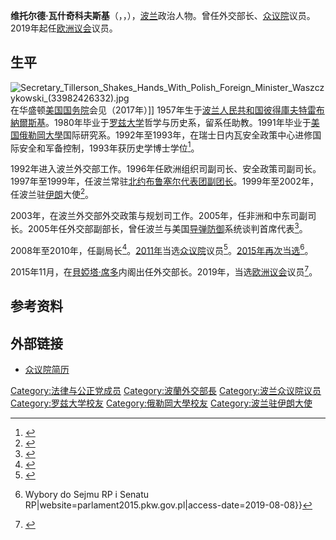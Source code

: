 {{Infobox officeholder
|name          = 维托尔德·瓦什奇科夫斯基
|native_name   = Witold Waszczykowski
|image         = Witold Waszczykowski Sejm 2015.jpg
|office        = 波兰外交部长
|primeminister = [[貝婭塔·席多|貝婭塔·席多]]<br />[[馬特烏什·莫拉維茨基|馬特烏什·莫拉維茨基]]
|term_start    = 2015年11月16日
|term_end      = 2018年1月9日
|predecessor   = [[格热戈日·谢蒂纳|格热戈日·谢蒂纳]]
|successor     = [[雅采克·查普托维奇|雅采克·查普托维奇]]
|birth_date    = {{birth date and age|1957|5|5|df=y}}
|birth_place   = [[波兰|波兰]][[彼得庫夫特雷布納爾斯基|彼得庫夫特雷布納爾斯基]]
|death_date    = 
|death_place   = 
|party         = [[法律與公正|法律與公正]]
|alma_mater    = [[罗兹大学|罗兹大学]]<br />[[俄勒岡大學|俄勒岡大學]]
|signature     = Witold Waszczykowski signature.jpg
|past=
*波兰驻[[伊朗|伊朗]]大使<br/>（1999年－2002年）
*波兰外交部副部长<br/>（2005年11月4日－2008年8月11日）
*波兰国家安全局副局长<br/>（2008年8月27日－2010年7月6日）
*[[众议院_(波兰)|波兰众议院]]议员<br/>（2011年10月9日－2019年）
*波兰外交部长<br/>（2015年11月16日－2018年1月9日）
*[[欧洲议会|欧洲议会]]议员<br/>（2019年－）
}}
'''维托尔德·瓦什奇科夫斯基'''（{{lang-pl|Witold Waszczykowski}}，{{IPA-pl|ˈvitɔlt vaʂt͡ʂɨˈkɔfskʲi|lang|Pl-Witold Waszczykowski.ogg}}，{{bd|1957年|5月5日|catIdx=Waszczykowski}}），[[波兰|波兰]]政治人物。曾任外交部长、[[众议院_(波兰)|众议院]]议员。2019年起任[[欧洲议会|欧洲议会]]议员。

==生平==
[[File:Secretary_Tillerson_Shakes_Hands_With_Polish_Foreign_Minister_Waszczykowski_(33982426332).jpg|thumb]]在华盛顿[[美国国务院|美国国务院]]会见（2017年）]]
1957年生于[[波兰人民共和国|波兰人民共和国]][[彼得庫夫特雷布納爾斯基|彼得庫夫特雷布納爾斯基]]。1980年毕业于[[罗兹大学|罗兹大学]]哲学与历史系，留系任助教。1991年毕业于[[美国|美国]][[俄勒岡大學|俄勒岡大學]]国际研究系。1992年至1993年，在瑞士日内瓦安全政策中心进修国际安全和军备控制，1993年获历史学博士学位<ref>{{cite web |title=Witold Waszczykowski |url=https://www.weforum.org/people/witold-waszczykowski |publisher=World Economic Forum |accessdate=2020-10-05 |language=en}}</ref>。

1992年进入波兰外交部工作。1996年任欧洲组织司副司长、安全政策司副司长。1997年至1999年，任波兰常驻[[北约|北约]][[布鲁塞尔|布鲁塞尔]][[使領館副館長|代表团副团长]]。1999年至2002年，任波兰驻[[伊朗|伊朗]]大使<ref>{{Cite book|title=Sejm Rzeczypospolitej Polskiej. VII kadencja. Przewodnik|last=|first=|publisher=Wydawnictwo Sejmowe|year=2012|isbn=|location=Warszawa|pages=454|language=pl}}</ref>。

2003年，在波兰外交部外交政策与规划司工作。2005年，任非洲和中东司副司长。2005年任外交部副部长，曾任波兰与美国[[导弹防御|导弹防御]]系统谈判首席代表<ref>{{Cite web|url=https://www.wprost.pl/kraj/136088/Waszczykowski-odwolany.html|title=Waszczykowski odwołany|date=2008-08-11|website=WPROST.pl|language=pl|access-date=2019-08-08}}</ref>。

2008年至2010年，任{{Link-pl|波蘭國家安全局|Biuro Bezpieczeństwa Narodowego|国家安全局}}副局长<ref>{{Cite web|url=http://www.bbn.gov.pl/portal/pl/2/2317/Dymisja_zastepcow_Szefa_BBN.html|title=Biuro Bezpieczeństwa Narodowego - Dymisja zastępców Szefa BBN - Wydarzenia -|date=2010-08-26|website=web.archive.org|language=pl|archive-url=https://web.archive.org/web/20100826095244/http://www.bbn.gov.pl/portal/pl/2/2317/Dymisja_zastepcow_Szefa_BBN.html|archive-date=2010-08-26|access-date=2010-07-06}}</ref>。[[2011年波蘭議會選舉|2011年]]当选[[众议院_(波兰)|众议院]]议员<ref>{{Cite web|url=https://wybory2011.pkw.gov.pl/wsw/pl/sjm-9.html|title=Wybory 2011|website=wybory2011.pkw.gov.pl|access-date=2019-08-08}}</ref>。[[2015年波蘭議會選舉|2015年再次当选]]<ref>{{Cite web|url=https://parlament2015.pkw.gov.pl/349_Wyniki_Sejm|title=PKW {{!}} Wybory do Sejmu RP i Senatu RP|website=parlament2015.pkw.gov.pl|access-date=2019-08-08}}</ref>。

2015年11月，在[[貝婭塔·席多|貝婭塔·席多]]内阁出任外交部长。2019年，当选[[欧洲议会|欧洲议会]]议员<ref>{{Cite web|url=https://wybory.gov.pl/pe2019/pl/wyniki/pl|title=Wybory do Parlamentu Europejskiego 2019|website=wybory.gov.pl|language=pl|access-date=2019-08-08}}</ref>。

==参考资料==
{{reflist}}

==外部链接==
* [https://web.archive.org/web/20111122223631/http://www.sejm.gov.pl/Sejm7.nsf/posel.xsp?id=414 众议院简历]

{{s-start}}
{{s-off}}
{{s-bef|before=[[格热戈日·谢蒂纳|格热戈日·谢蒂纳]]}}
{{s-ttl|title=波兰外交部长|years=2015年－2018年}}
{{s-aft|after=[[雅采克·查普托维奇|雅采克·查普托维奇]]}}
{{s-end}}
{{Authority control}}

{{DEFAULTSORT:Waszczykowski, Witold}}
[[Category:法律与公正党成员|Category:法律与公正党成员]]
[[Category:波蘭外交部長|Category:波蘭外交部長]]
[[Category:波兰众议院议员|Category:波兰众议院议员]]
[[Category:罗兹大学校友|Category:罗兹大学校友]]
[[Category:俄勒岡大學校友|Category:俄勒岡大學校友]]
[[Category:波兰驻伊朗大使|Category:波兰驻伊朗大使]]